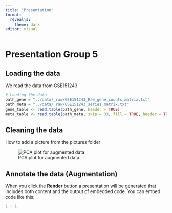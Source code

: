 ```yaml
---
title: "Presentation"
format: 
  revealjs: 
    theme: dark
editor: visual
---
```


# Presentation Group 5

## Loading the data

We read the data from GSE151243

```.r
# Loading the data
path_gene = "../data/_raw/GSE151243_Raw_gene_counts_matrix.txt"
path_meta = "../data/_raw/GSE151243_series_matrix.txt"
gene_table <- read.table(path_gene, header = TRUE)
meta_table <- read.table(path_meta, skip = 33, fill = TRUE, header = TRUE)
```

## Cleaning the data

How to add a picture from the pictures folder

![PCA plot for augmented data](../pictures/PCA.png)

## Annotate the data (Augmentation)

When you click the **Render** button a presentation will be generated that includes both content and the output of embedded code. You can embed code like this:

```r
1 + 1
```
